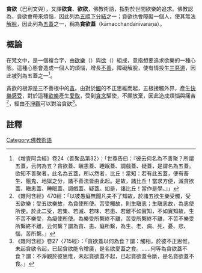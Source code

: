 {{佛教}}
'''貪欲'''（巴利文與{{lang-sa|{{IAST|kāmacchanda}}}}），又譯'''欲貪'''、'''欲欲'''，佛教術語，指對於世間欲樂的追求。佛教認為，貪欲會帶來煩惱，因此列為[[五順下分結|五順下分結]]之一；貪欲也會障礙一個人，使其無法[[解脫|解脫]]，因此列為[[五蓋|五蓋]]之一，稱為'''貪欲蓋'''（kāmacchandanīvaraṇa）。

==概論==
在梵文中，{{IAST|kāmacchanda}}是一個複合字，由[[欲樂|欲樂]]（{{IAST|kāma}}）與[[欲_(心所)|欲]]（{{IAST|Chanda}}）組成，意指想要追求欲樂的一種心態。這種心態會造成一個人的煩惱，增長[[惡_(佛教)|不善]]，障礙解脫，使有情投生[[三惡道|三惡道]]，因此被列為五蓋之一<ref>《增壹阿含經》卷24〈善聚品第32〉：「世尊告曰：『彼云何名為不善聚？所謂五蓋，云何為五？貪欲蓋、瞋恚蓋、睡眠蓋、調戲蓋、疑蓋，是謂名為五蓋。欲知不善聚者，此名為五蓋，所以然者，比丘！當知：若有此五蓋，便有畜生、餓鬼、地獄之分，諸不善法皆由此起。是故，諸比丘！當求方便，滅貪欲蓋、瞋恚蓋、睡眠蓋、調戲蓋、疑蓋。如是，諸比丘！當作是學。』」 </ref>。

貪欲的根源是三不善根中的[[貪_(佛教)|貪]]。由對於[[觸_(佛教)|觸]]的不正思維而起，五根接觸外界，產生[[樂_(佛教)|快樂]][[受_(佛教)|感受]]，對於這種[[欲樂|欲樂]]產生[[愛_(佛教)|愛]][[取_(佛教)|取]]，受到[[貪_(佛教)|貪念]]驅使，不願放棄，因此造成煩惱與痛苦<ref>《雜阿含經》470經：「以彼愚癡無聞凡夫不了知故，於諸五欲生樂受觸，受五欲樂；受五欲樂故，為貪使所使。苦受觸故，則生瞋恚；生瞋恚故，為恚使所使。於此二受，若集、若滅、若味、若患、若離不如實知，不如實知故，生不苦不樂受，為癡使所使。為樂受所繫終不離，苦受所繫終不離，不苦不樂受所繫終不離，云何繫？謂為貪、恚、癡所繫，為生、老、病、死、憂、悲、惱、苦所繫。」</ref>，經由[[不淨觀|不淨觀]]可以對治貪欲<ref>《雜阿含經》卷27〈715經〉：「貪欲蓋以何為食？謂：觸相，於彼不正思惟，未起貪欲令起，已起貪欲能令增廣，是名欲愛蓋之食。……何等為貪欲蓋不食？謂：不淨觀於彼思惟，未起貪欲蓋不起，已起貪欲蓋令斷，是名貪欲蓋不食。」</ref>。

==註釋==
{{reflist}}
[[Category:佛教術語|Category:佛教術語]]
